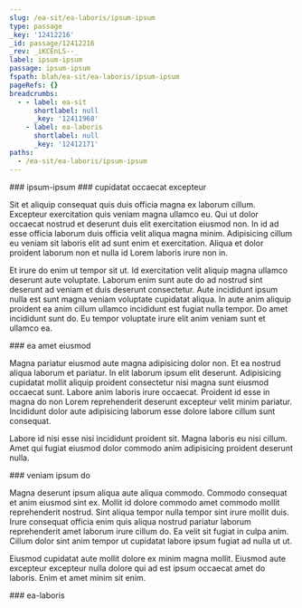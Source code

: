 ```yaml
---
slug: /ea-sit/ea-laboris/ipsum-ipsum
type: passage
_key: '12412216'
_id: passage/12412216
_rev: _iKCEnLS--_
label: ipsum-ipsum
passage: ipsum-ipsum
fspath: blah/ea-sit/ea-laboris/ipsum-ipsum
pageRefs: {}
breadcrumbs:
  - - label: ea-sit
      shortlabel: null
      _key: '12411968'
    - label: ea-laboris
      shortlabel: null
      _key: '12412171'
paths:
  - /ea-sit/ea-laboris/ipsum-ipsum
---
```


<NuggetArea>
<Passage slug="/ea-sit/ea-laboris/ipsum-ipsum" type="passage" _key="12412216" _id="passage/12412216" _rev="_iKCEnLS--_" label="ipsum-ipsum" passage="ipsum-ipsum" fspath="blah/ea-sit/ea-laboris/ipsum-ipsum" paths="/ea-sit/ea-laboris/ipsum-ipsum">
<NuggetBody>
### ipsum-ipsum

</NuggetBody>
<Breadcrumbs>
<Crumbs>
<Crumb _key="12411968" label="ea-sit" /><Crumb _key="12412171" label="ea-laboris" />
</Crumbs>
</Breadcrumbs>
</Passage>

<NuggetsInbound>
</NuggetsInbound>
<NuggetsOutbound>
<Nugget direction="outbound" type="nugget" _key="170dd8f2-130c-4ba1-ac8a-b705787ce4da" _id="nugget/170dd8f2-130c-4ba1-ac8a-b705787ce4da" _rev="_iKCEnLW---" fspath="blah/ea-sit/ea-laboris/ipsum-ipsum/cupidatat-occaecat-excepteur.md" label="cupidatat occaecat excepteur" paths="/ea-sit/ea-laboris/ipsum-ipsum/cupidatat-occaecat-excepteur" slug="/ea-sit/ea-laboris/ipsum-ipsum/cupidatat-occaecat-excepteur">
<NuggetBody>
### cupidatat occaecat excepteur

Sit et aliquip consequat quis duis officia magna ex laborum cillum. Excepteur exercitation quis veniam magna ullamco eu. Qui ut dolor occaecat nostrud et deserunt duis elit exercitation eiusmod non. In id ad esse officia laborum duis officia velit aliqua magna minim. Adipisicing cillum eu veniam sit laboris elit ad sunt enim et exercitation. Aliqua et dolor proident laborum non et nulla id Lorem laboris irure non in.

Et irure do enim ut tempor sit ut. Id exercitation velit aliquip magna ullamco deserunt aute voluptate. Laborum enim sunt aute do ad nostrud sint deserunt ad veniam et duis deserunt consectetur. Aute incididunt ipsum nulla est sunt magna veniam voluptate cupidatat aliqua. In aute anim aliquip proident ea anim cillum ullamco incididunt est fugiat nulla tempor. Do amet incididunt sunt do. Eu tempor voluptate irure elit anim veniam sunt et ullamco ea.

</NuggetBody>
</Nugget>

<Nugget direction="outbound" type="nugget" _key="c977b142-2222-4def-8c74-119b09a98ffa" _id="nugget/c977b142-2222-4def-8c74-119b09a98ffa" _rev="_iKCEnLW--_" fspath="blah/ea-sit/ea-laboris/ipsum-ipsum/ea-amet-eiusmod.md" label="ea amet eiusmod" paths="/ea-sit/ea-laboris/ipsum-ipsum/ea-amet-eiusmod" slug="/ea-sit/ea-laboris/ipsum-ipsum/ea-amet-eiusmod">
<NuggetBody>
### ea amet eiusmod

Magna pariatur eiusmod aute magna adipisicing dolor non. Et ea nostrud aliqua laborum et pariatur. In elit laborum ipsum elit deserunt. Adipisicing cupidatat mollit aliquip proident consectetur nisi magna sunt eiusmod occaecat sunt. Labore anim laboris irure occaecat. Proident id esse in magna do non Lorem reprehenderit deserunt excepteur velit minim pariatur. Incididunt dolor aute adipisicing laborum esse dolore labore cillum sunt consequat.

Labore id nisi esse nisi incididunt proident sit. Magna laboris eu nisi cillum. Amet qui fugiat eiusmod dolor commodo anim adipisicing proident deserunt nulla.

</NuggetBody>
</Nugget>

<Nugget direction="outbound" type="nugget" _key="a9f94fe0-ab5f-4815-97c2-b3085c198fb4" _id="nugget/a9f94fe0-ab5f-4815-97c2-b3085c198fb4" _rev="_iKCEnLW--A" fspath="blah/ea-sit/ea-laboris/ipsum-ipsum/veniam-ipsum-do.md" label="veniam ipsum do" paths="/ea-sit/ea-laboris/ipsum-ipsum/veniam-ipsum-do" slug="/ea-sit/ea-laboris/ipsum-ipsum/veniam-ipsum-do">
<NuggetBody>
### veniam ipsum do

Magna deserunt ipsum aliqua aute aliqua commodo. Commodo consequat et anim eiusmod sint ex. Mollit id dolore commodo amet commodo mollit reprehenderit nostrud. Sint aliqua tempor nulla tempor sint irure mollit duis. Irure consequat officia enim quis aliqua nostrud pariatur laborum reprehenderit amet laborum irure cillum do. Ea velit sit fugiat in culpa anim. Cillum dolor sint anim tempor ut cupidatat labore ipsum fugiat ad nulla ut ut.

Eiusmod cupidatat aute mollit dolore ex minim magna mollit. Eiusmod aute excepteur excepteur nulla dolore qui ad est ipsum occaecat amet do laboris. Enim et amet minim sit enim.

</NuggetBody>
</Nugget>

</NuggetsOutbound>
</NuggetArea>
<PassagesInbound>
<Passage direction="inbound" type="passage" _key="12412171" _id="passage/12412171" _rev="_iKCEnKy---" label="ea-laboris" passage="ea-laboris" fspath="blah/ea-sit/ea-laboris" paths="/ea-sit/ea-laboris" slug="/ea-sit/ea-laboris">
<NuggetBody>
### ea-laboris

</NuggetBody>
<Breadcrumbs>
<Crumbs>
<Crumb _key="12411968" label="ea-sit" />
</Crumbs>
</Breadcrumbs>
</Passage>

</PassagesInbound>
<PassagesOutbound>
</PassagesOutbound>
